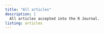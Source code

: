 ```yaml
---
title: "All articles"
description: |
  All articles accepted into the R Journal.
listing: articles
---
```

